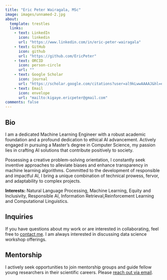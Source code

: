 ```yaml
---
title: "Eric Peter Wairagala, MSc"
image: images/unnamed-2.jpg
about:
  template: trestles
  links:
    - text: LinkedIn
      icon: linkedin
      url: "https://www.linkedin.com/in/eric-peter-wairagala"
    - text: GitHub
      icon: github
      url: "https://github.com/EricPeter"
    - text: ORCID
      icon: person-circle
      url: ""
    - text: Google Scholar
      icon: journal
      url: "https://scholar.google.com/citations?user=al9kLwwAAAAJ&hl=en"
    - text: Email
      icon: envelope
      url: "mailto:kigaye.ericpeter@gmail.com"
comments: false
---
```


::: column-page
## Bio

I am a dedicated Machine Learning Engineer with a robust academic foundation and a profound dedication to ethical AI advancement. Actively engaged in pursuing a Master's degree in Computer Science, my passion lies in crafting AI solutions that contribute positively to society.

Possessing a creative problem-solving orientation, I constantly seek inventive approaches to alleviate biases and enhance transparency in machine learning algorithms. Committed to the development of responsible and impactful AI, I bring a unique combination of technical prowess, fervor, and adaptability to complex projects.

**Interests:** Natural Language Processing, Machine Learning, Equity and Inclusivity, Responsible AI, Information Retrieval,Reinforcement Learning and Computational Linguistics.

## Inquiries

If you have questions about my work or are interested in collaborating, feel free to [contact me](mailto:kigaye.ericpeter@gmail.com). I am always interested in discussing data science workshop offerings.

## Mentorship

I actively seek opportunities to join mentorship groups and guide fellow young researchers in their scientific careers. Please [reach out via email](mailto:kigaye.ericpeter@gmail.com).
:::
